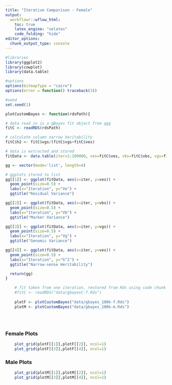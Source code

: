 ```yaml
---
title: "Iterative Comparison - Female"
output:
  workflowr::wflow_html:
    toc: true
    latex_engine: "xelatex"
    code_folding: "hide"
editor_options:
  chunk_output_type: console
---
```

  
```r

#libraries
library(ggplot2)
library(cowplot)
library(data.table)

#options
options(bitmapType = "cairo")
options(error = function() traceback(3))

#seed
set.seed(1)

```



```r


plotCustomBayes <- function(rdsPath){

# data read in is a gBayes fit object from qgg
fitC <- readRDS(rdsPath)

# calculate column narrow heritability
fitC$h2 <- fitC$vgs/(fitC$vgs+fitC$ves)

# data is extracted and stored
fitData <- data.table(iter=1:100000, ves=fitC$ves, vbs=fitC$vbs, vgs=fitC$vgs, h2=fitC$h2)

gg <- vector(mode='list', length=4)

# ggplots stored to list
gg[[1]] <- ggplot(fitData, aes(x=iter, y=ves)) +
  geom_point(size=0.5) + 
  labs(x="Iteration", y="Ve") + 
  ggtitle("Residual Variance")

gg[[2]] <- ggplot(fitData, aes(x=iter, y=vbs)) +
  geom_point(size=0.5) + 
  labs(x="Iteration", y="Vb") + 
  ggtitle("Marker Variance")

gg[[3]] <- ggplot(fitData, aes(x=iter, y=vgs)) +
  geom_point(size=0.5) + 
  labs(x="Iteration", y="Vg") + 
  ggtitle("Genomic Variance")

gg[[4]] <- ggplot(fitData, aes(x=iter, y=ves)) +
  geom_point(size=0.5) + 
  labs(x="Iteration", y="h^2") + 
  ggtitle("Narrow-sense Heritability")

  return(gg) 
}

    # fit taken from one iteration, restored from Rds using code chunk shown above
    #fitC <- readRDS("data/gbayesC-f.Rds")
    
    plotF <- plotCustomBayes("data/gbayes_100k-f.Rds")
    plotM <- plotCustomBayes("data/gbayes_100k-m.Rds")





```


### Female Plots

```r

    plot_grid(plotF[[1]],plotF[[2]], ncol=1)
    plot_grid(plotF[[3]],plotF[[4]], ncol=1)

```


### Male Plots

```r

    plot_grid(plotM[[1]],plotM[[2]], ncol=1)
    plot_grid(plotM[[3]],plotM[[4]], ncol=1)
    

```

